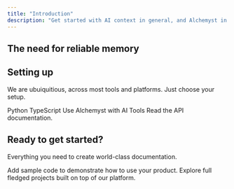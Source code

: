 ```yaml
---
title: "Introduction"
description: "Get started with AI context in general, and Alchemyst in particular."
---
```


## The need for reliable memory

## Setting up

We are ubuiquitious, across most tools and platforms. Just choose your setup.

<Columns cols={2}>
  <Card
    title="Python SDK"
    icon="python"
    href="/python/introduction"
    horizontal
  >
    Python
  </Card>
  <Card
    title="TypeScript SDK"
    icon="js"
    href="/typescript/introduction"
    horizontal
  >
    TypeScript
  </Card>
    <Card
    title="AI Tools Setup"
    icon="robot"
    href="/ai-tools/introduction"
    horizontal
  >
    Use Alchemyst with AI Tools
  </Card>
  <Card
    title="API documentation"
    icon="terminal"
    href="/api-reference/introduction"
    horizontal
  >
    Read the API documentation.
  </Card>
</Columns>

## Ready to get started?

Everything you need to create world-class documentation.

<Columns cols={2}>
  <Card
    title="Code samples"
    icon="code"
    href="/essentials/code"
  >
    Add sample code to demonstrate how to use your product.
  </Card>
  <Card
    title="Cookbook"
    icon="book"
    href="https://github.com/alchemyst-ai/awesome-saas"
  >
    Explore full fledged projects built on top of our platform.
  </Card>
</Columns>
